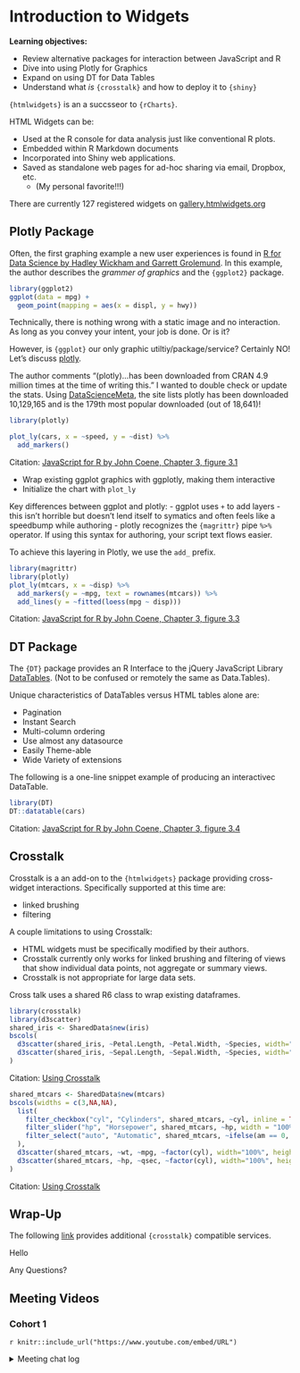# Introduction to Widgets

**Learning objectives:**

- Review alternative packages for interaction between JavaScript and R
- Dive into using Plotly for Graphics
- Expand on using DT for Data Tables
- Understand what *is* `{crosstalk}` and how to deploy it to `{shiny}`

`{htmlwidgets}` is an a succsseor to `{rCharts}`. 

HTML Widgets can be:

- Used at the R console for data analysis just like conventional R plots.
- Embedded within R Markdown documents
- Incorporated into Shiny web applications.
- Saved as standalone web pages for ad-hoc sharing via email, Dropbox, etc.
  - (My personal favorite!!!)

There are currently 127 registered widgets on [gallery.htmlwidgets.org](http://gallery.htmlwidgets.org/)

## Plotly Package
Often, the first graphing example a new user experiences is found in [R for Data Science by Hadley Wickham and Garrett Grolemund](https://r4ds.had.co.nz/index.html). In this example, the author describes the *grammer of graphics* and the `{ggplot2}` package.

```r
library(ggplot2)
ggplot(data = mpg) + 
  geom_point(mapping = aes(x = displ, y = hwy))
```

Technically, there is nothing wrong with a static image and no interaction. As long as you convey your intent, your job is done. Or is it?

However, is `{ggplot}` our only graphic utiltiy/package/service? Certainly NO! Let's discuss [plotly](https://cran.r-project.org/web/packages/plotly/index.html).

The author comments "(plotly)...has been downloaded from CRAN 4.9 million times at the time of writing this." I wanted to double check or update the stats. Using [DataScienceMeta](http://www.datasciencemeta.com/rpackages), the site lists plotly has been downloaded 10,129,165 and is the 179th most popular downloaded (out of 18,641)!

```r
library(plotly)

plot_ly(cars, x = ~speed, y = ~dist) %>% 
  add_markers()
```
Citation: [JavaScript for R by John Coene, Chapter 3, figure 3.1](https://book.javascript-for-r.com/widgets-intro-intro.html#fig:plotly-scatter-diagram)

- Wrap existing ggplot graphics with ggplotly, making them interactive
- Initialize the chart with `plot_ly`

Key differences between ggplot and plotly:
- ggplot uses `+` to add layers
  - this isn't horrible but doesn't lend itself to symatics and often feels like a speedbump while authoring
- plotly recognizes the `{magrittr}` pipe `%>%` operator. If using this syntax for authoring, your script text flows easier.

To achieve this layering in Plotly, we use the `add_` prefix.

```r
library(magrittr)
library(plotly)
plot_ly(mtcars, x = ~disp) %>% 
  add_markers(y = ~mpg, text = rownames(mtcars)) %>% 
  add_lines(y = ~fitted(loess(mpg ~ disp)))

```
Citation: [JavaScript for R by John Coene, Chapter 3, figure 3.3](https://book.javascript-for-r.com/widgets-intro-intro.html#fig:plotly-layers-diagram)

## DT Package

The `{DT}` package provides an R Interface to the jQuery JavaScript Library [DataTables](https://datatables.net/). (Not to be confused or remotely the same as Data.Tables).

Unique characteristics of DataTables versus HTML tables alone are:

 - Pagination
 - Instant Search
 - Multi-column ordering
 - Use almost any datasource
 - Easily Theme-able
 - Wide Variety of extensions
 
The following is a one-line snippet example of producing an interactivec DataTable. 
```r
library(DT)
DT::datatable(cars)
```
Citation: [JavaScript for R by John Coene, Chapter 3, figure 3.4](https://book.javascript-for-r.com/widgets-intro-intro.html#fig:plotly-dt-diagram)

## Crosstalk
Crosstalk is a an add-on to the `{htmlwidgets}` package providing cross-widget interactions. Specifically supported at this time are:

- linked brushing
- filtering

A couple limitations to using Crosstalk:

- HTML widgets must be specifically modified by their authors.
- Crosstalk currently only works for linked brushing and filtering of views that show individual data points, not aggregate or summary views.
- Crosstalk is not appropriate for large data sets.

Cross talk uses a shared R6 class to wrap existing dataframes.

```r
library(crosstalk)
library(d3scatter)
shared_iris <- SharedData$new(iris)
bscols(
  d3scatter(shared_iris, ~Petal.Length, ~Petal.Width, ~Species, width="100%", height=300),
  d3scatter(shared_iris, ~Sepal.Length, ~Sepal.Width, ~Species, width="100%", height=300)
)
```
Citation: [Using Crosstalk](https://rstudio.github.io/crosstalk/using.html)

```r
shared_mtcars <- SharedData$new(mtcars)
bscols(widths = c(3,NA,NA),
  list(
    filter_checkbox("cyl", "Cylinders", shared_mtcars, ~cyl, inline = TRUE),
    filter_slider("hp", "Horsepower", shared_mtcars, ~hp, width = "100%"),
    filter_select("auto", "Automatic", shared_mtcars, ~ifelse(am == 0, "Yes", "No"))
  ),
  d3scatter(shared_mtcars, ~wt, ~mpg, ~factor(cyl), width="100%", height=250),
  d3scatter(shared_mtcars, ~hp, ~qsec, ~factor(cyl), width="100%", height=250)
)
```
Citation: [Using Crosstalk](https://rstudio.github.io/crosstalk/using.html)


## Wrap-Up

The following [link](https://rstudio.github.io/crosstalk/widgets.html) provides additional `{crosstalk}` compatible services.

Hello

Any Questions?

## Meeting Videos

### Cohort 1

`r knitr::include_url("https://www.youtube.com/embed/URL")`

<details>
<summary> Meeting chat log </summary>

```
LOG
```
</details>
